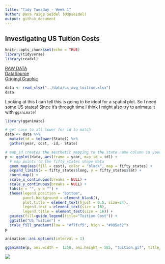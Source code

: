 ```yaml
---
title: "Tidy Tuesday - Week 1"
author: Dana Paige Seidel (@dpseidel)
output: github_document
---
```

## Investigating US Tuition Costs

```r
knitr::opts_chunk$set(echo = TRUE)
library(tidyverse)
library(readxl)
```

[RAW DATA](https://github.com/rfordatascience/tidytuesday/blob/master/data/us_avg_tuition.xlsx)  
[DataSource](https://onlinembapage.com/average-tuition-and-educational-attainment-in-the-united-states/)  
[Original Graphic](https://onlinembapage.com/wp-content/uploads/2016/03/AverageTuition_Part1b.jpg)  

```r
data <- read_xlsx("../data/us_avg_tuition.xlsx")
data
```

Looking at this I can tell this is going to be ideal for a spatial plot. So I need some 
US states! Since it's through time I think I might also try to animate it with `gganimate`!

```r
library(gganimate)

# get case to all lower for id to match 
data <- data %>% 
  mutate(id = tolower(State)) %>% 
  gather(year, cost, -id,- State)

# map_id creates the aesthetic mapping to the state name column in your data
p <- ggplot(data, aes(frame = year, map_id = id)) + 
  # map points to the fifty_states shape data
  geom_map(aes(fill = cost), color = "black", map = fifty_states) + 
  expand_limits(x = fifty_states$long, y = fifty_states$lat) +
  coord_map() +
  scale_x_continuous(breaks = NULL) + 
  scale_y_continuous(breaks = NULL) +
  labs(x = "", y = "") +
  theme(legend.position = "bottom", 
        panel.background = element_blank(), 
        plot.title = element_text(hjust = 0.5, size=24), 
        legend.text = element_text(size = 16), 
        legend.title = element_text(size = 16)) +
  guides(fill=guide_legend(title="Tuition Cost")) +
  ggtitle("US Tuition") +
  scale_fill_gradient(low = "#f7fcf5", high = "#005a32")
p

animation::ani.options(interval = 1)

gganimate(p, ani.width =  1250, ani.height = 585, "tuition.gif", title_frame = TRUE)

```

![](tuition.gif)
